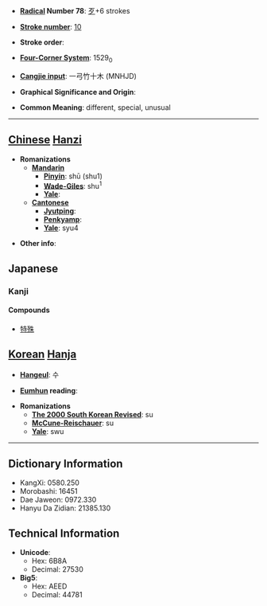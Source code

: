 * '''[[Wiktionary:Chinese radical index| Radical]] Number 78''': [[Wiktionary:Chinese radical index 歹|歹]]+6 strokes

* '''[[Wiktionary:Chinese total strokes index|Stroke number]]''': [[Wiktionary:Chinese total strokes index 10|10]]

* '''Stroke order''': 

* '''[[Wiktionary:Chinese four corner index|Four-Corner System]]''': 1529<sub>0</sub>

* '''[[Wiktionary:Chinese Cangjie index|Cangjie input]]''': 一弓竹十木 (MNHJD)

* '''Graphical Significance and Origin''': 

* '''Common Meaning''': different, special, unusual

----

== [[Chinese]] [[Hanzi]] ==

* '''Romanizations'''
** '''[[Mandarin]]'''
*** '''[[Pinyin]]''': shū (shu1)
*** '''[[Wade-Giles]]''': shu<sup>1</sup>
*** '''[[Yale]]''': 
** '''[[Cantonese]]'''
*** '''[[Jyutping]]''':
*** '''[[Penkyamp]]''': 
*** '''[[Yale]]''': syu4

* '''Other info''': 



== Japanese ==
===Kanji===
{{kanji|[[しゅ]] ([[shu]]), [[じゅ]] ([[ju]])|[[こと]] ([[koto]]), [[ころす]] ([[korosu]]), [[たつ]] ([[tatsu]])}}

====Compounds====
*[[特殊]]

== [[Korean]] [[Hanja]] ==

* '''[[Hangeul]]''': 수

* '''[[Eumhun]] reading''': 

* '''Romanizations'''
** '''[[The 2000 South Korean Revised Romanization|The 2000 South Korean Revised]]''': su
** '''[[McCune-Reischauer]]''': su
** '''[[Yale]]''': swu

----

== Dictionary Information ==

* KangXi: 0580.250
* Morobashi: 16451
* Dae Jaweon: 0972.330
* Hanyu Da Zidian: 21385.130

== Technical Information ==

* '''Unicode''':
** Hex: 6B8A
** Decimal: 27530
* '''Big5''':
** Hex: AEED
** Decimal: 44781
